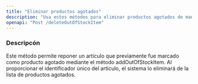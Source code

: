 ```yaml
---
title: "Eliminar productos agotados"
description: "Usa estos métodos para eliminar productos agotados de manera individual"
openapi: "Post /deleteOutOfStockItem"
---
```


### Descripcón

Este método permite reponer un artículo que previamente fue marcado como producto agotado mediante el método addOutOfStockItem. Al proporcionar el identificador único del artículo, el sistema lo eliminará de la lista de productos agotados.